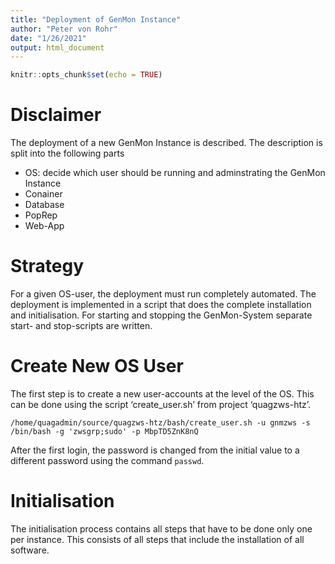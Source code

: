 ```yaml
---
title: "Deployment of GenMon Instance"
author: "Peter von Rohr"
date: "1/26/2021"
output: html_document
---
```


```r
knitr::opts_chunk$set(echo = TRUE)
```

# Disclaimer
The deployment of a new GenMon Instance is described. The description is split into the following parts

* OS: decide which user should be running and adminstrating the GenMon Instance
* Conainer 
* Database
* PopRep
* Web-App


# Strategy
For a given OS-user, the deployment must run completely automated. The deployment is implemented in a script that does the complete installation and initialisation. For starting and stopping the GenMon-System separate start- and stop-scripts are written.


# Create New OS User
The first step is to create a new user-accounts at the level of the OS. This can be done using the script 'create_user.sh' from project 'quagzws-htz'. 

```
/home/quagadmin/source/quagzws-htz/bash/create_user.sh -u gnmzws -s /bin/bash -g 'zwsgrp;sudo' -p MbpTD5ZnK8nQ
```

After the first login, the password is changed from the initial value to a different password using the command `passwd`.


# Initialisation
The initialisation process contains all steps that have to be done only one per instance. This consists of all steps that include the installation of all software. 
